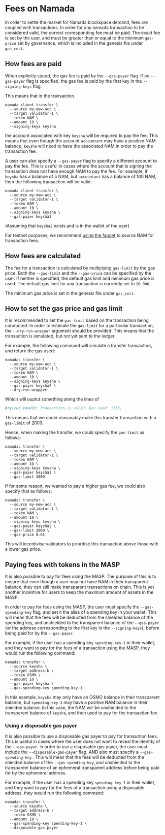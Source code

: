 # Fees on Namada

In order to settle the market for Namada blockspace demand, fees are coupled with transactions. In order for any namada transaction to be considered valid, the correct corresponding fee must be paid. The exact fee is set by the user, and must be greater than or equal to the minimum `gas-price` set by governance, which is included in the genesis file under `gas_cost`.

## How fees are paid
When explicitly stated, the gas fee is paid by the `--gas-payer` flag. If no `--gas-payer` flag is specified, the gas fee is paid by the first key in the `--signing-keys` flag.

This means that in the transaction 
```shell copy
namada client transfer \
  --source my-new-acc \
  --target validator-1 \
  --token NAM \
  --amount 10 \
  --signing-keys keysha
```

the account associated with key `keysha` will be required to pay the fee. This means that even though the account `accountant` may have a positive NAM balance, `keysha` will need to have the associated NAM in order to pay the transaction fee.

A user can also specify a `--gas-payer` flag to specify a different account to pay the fee. This is useful in cases where the account that is signing the transaction does not have enough NAM to pay the fee. For example, if `keysha` has a balance of 5 NAM, but `accountant` has a balance of 100 NAM, then the following transaction will be valid:

```shell copy
namada client transfer \
  --source my-new-acc \
  --target validator-1 \
  --token NAM \
  --amount 10 \
  --signing-keys keysha \
  --gas-payer keysha2
  ```

(Assuming that `keysha2` exists and is in the wallet of the user)

For testnet purposes, we recommend [using the faucet](../networks/testnets/pow.md) to source NAM for transaction fees.

## How fees are calculated
The fee for a transaction is calculated by multiplying `gas-limit` by the gas price.
Both the `--gas-limit` and the `--gas-price` can be specified by the user. If neither is specified, the default gas limit and minimum gas price is used. The default gas limit for any transaction is currently set to `20_000`.

The minimum gas price is set in the genesis file under `gas_cost`.

## How to set the gas price and gas limit

It is recommended to set the `gas-limit` based on the transaction being conducted. In order to estimate the `gas-limit` for a particular transaction, the `--dry-run-wrapper` argument should be provided. This means that the transaction is simulated, but not yet sent to the ledger. 

For example, the following command will simulate a transfer transaction, and return the gas used:

```shell copy
namadac transfer \
  --source my-new-acc \
  --target validator-1 \
  --token NAM \
  --amount 10 \
  --signing-keys keysha \
  --gas-payer keysha2 \
  --dry-run-wrapper
```

Which will ouptut something along the lines of 

```md
Dry-run result: Transaction is valid. Gas used: 1785;
```
This means that we could reasonably make this transfer transaction with a `gas-limit` of 2000.

Hence, when making the transfer, we could specify the `gas-limit` as follows:

```shell copy
namadac transfer \
  --source my-new-acc \
  --target validator-1 \
  --token NAM \
  --amount 10 \
  --signing-keys keysha \
  --gas-payer keysha2 \
  --gas-limit 2000
```

If for some reason, we wanted to pay a higher gas fee, we could also specify that as follows:

```shell copy
namadac transfer \
  --source my-new-acc \
  --target validator-1 \
  --token NAM \
  --amount 10 \
  --signing-keys keysha \
  --gas-payer keysha2 \
  --gas-limit 2000 \
  --gas-price 0.01
```
This will incentivise validators to prioritise this transaction above those with a lower gas price.


## Paying fees with tokens in the MASP

It is also possible to pay for fees using the MASP. The purpose of this is to ensure that even though a user may not have NAM in their transparent balance, they can still make transparent transactions on chain. This is yet another incentive for users to keep the maximum amount of assets in the MASP.

In order to pay for fees using the MASP, the user must specify the `--gas-spending-key` flag, and set it the alias of a spending key in your wallet. This will mean that the fees will be deducted from the shielded balance of the spending key, and unshielded to the transparent balance of the `--gas-payer` (or the address corresponding to the first key in the `--signing-keys`), before being paid for by the `--gas-payer`.

For example, if the user has a spending key `spending-key-1` in their wallet, and they want to pay for the fees of a transaction using the MASP, they would run the following command:

```shell copy 
namadac transfer \
  --source keysha \
  --target address-b \
  --token OSMO \
  --amount 10 \
  --gas-payer keysha \
  --gas-spending-key spending-key-1
```

In this example, `keysha` may only have an OSMO balance in their transparent balance, but `spending-key-1` may have a positive NAM balance in their shielded balance. In this case, the NAM will be unshielded to the transparent balance of `keysha`, and then used to pay for the transaction fee.

### Using a disposable gas payer

It is also possible to use a disposable gas payer to pay for transaction fees. This is useful in cases where the user does not want to reveal the identity of the `--gas-payer`. In order to use a disposable gas payer, the user must include the `--disposable-gas-payer` flag, AND also must specify a `--gas-spending-key` . This will mean that the fees will be deducted from the shielded balance of the `--gas-spending-key`, and unshielded to the transparent balance of an ephemeral transparent address before being paid for by the ephemeral address.

For example, if the user has a spending key `spending-key-1` in their wallet, and they want to pay for the fees of a transaction using a disposable address, they would run the following command:

```shell copy
namadac transfer \
  --source keysha \
  --target address-b \
  --token OSMO \
  --amount 10 \
  --gas-spending-key spending-key-1 \
  --disposable-gas-payer
```

